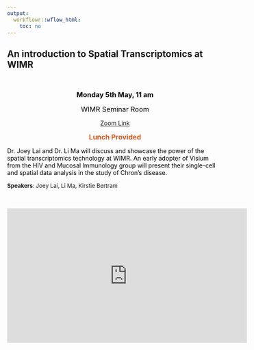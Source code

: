 ```yaml
---
output:
  workflowr::wflow_html:
    toc: no
---
```


## An introduction to Spatial Transcriptomics at WIMR
 <br>
<div style="text-align: center">

<read-time><span style="color:black;"><font size="3">**Monday 5th May, 11 am**</font></span></read-time>

<read-time><span style="color:black;"><font size="3">WIMR Seminar Room</font></span></read-time>

<read-time>[Zoom Link](https://uni-sydney.zoom.us/j/88508688184)</read-time>

<span style="color:#dd571c;"><font size="3">**Lunch Provided**</font></span>

</div>

</wimr>

<span style="color:black;">Dr. Joey Lai and Dr. Li Ma will discuss and showcase the power of the spatial transcriptomics technology at WIMR. An early adopter of Visium from the HIV and Mucosal Immunology group will present their single-cell and spatial data analysis in the study of Chron's disease.

<font size="2">**Speakers**: Joey Lai, Li Ma, Kirstie Bertram</font>
   
<br>

<iframe width="560" height="315" src="https://www.youtube.com/embed/cuHf01RIDu8?si=zImYBlJl9L-mp8Nx" title="YouTube video player" frameborder="0" allow="accelerometer; autoplay; clipboard-write; encrypted-media; gyroscope; picture-in-picture; web-share" referrerpolicy="strict-origin-when-cross-origin" allowfullscreen></iframe>
